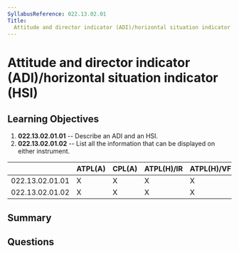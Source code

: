 ```yaml
---
SyllabusReference: 022.13.02.01
Title:
  Attitude and director indicator (ADI)/horizontal situation indicator (HSI)
---
```


# Attitude and director indicator (ADI)/horizontal situation indicator (HSI)

## Learning Objectives

1. **022.13.02.01.01** -- Describe an ADI and an HSI.
2. **022.13.02.01.02** -- List all the information that can be displayed on
   either instrument.

|                 | ATPL(A) | CPL(A) | ATPL(H)/IR | ATPL(H)/VFR | CPL(H) | IR  | CBIR(A) |
| --------------- | ------- | ------ | ---------- | ----------- | ------ | --- | ------- |
| 022.13.02.01.01 | X       | X      | X          | X           | X      | X   | X       |
| 022.13.02.01.02 | X       | X      | X          | X           | X      | X   | X       |

## Summary

## Questions
